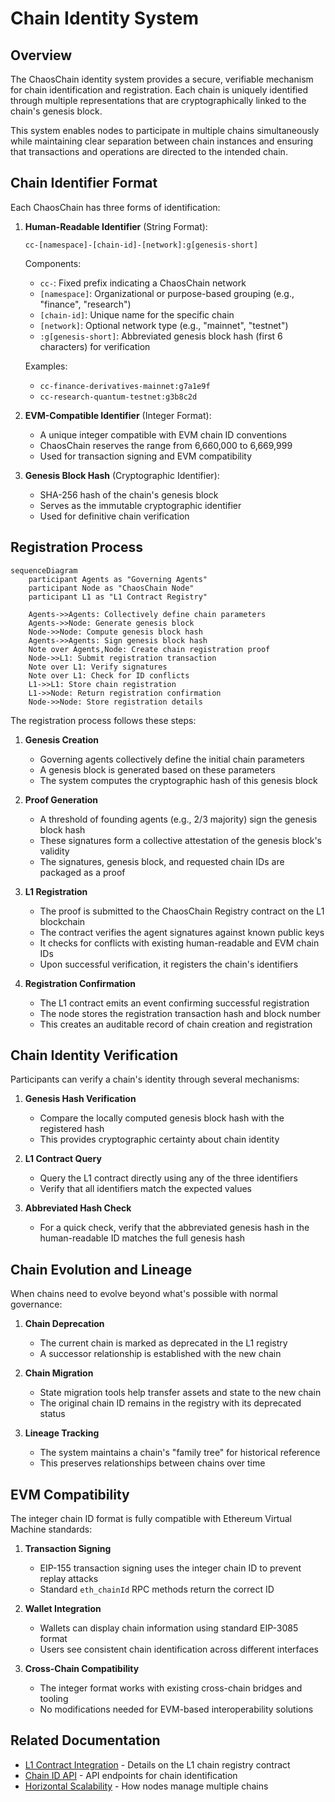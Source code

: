 # Chain Identity System

## Overview

The ChaosChain identity system provides a secure, verifiable mechanism for chain identification and registration. Each chain is uniquely identified through multiple representations that are cryptographically linked to the chain's genesis block.

This system enables nodes to participate in multiple chains simultaneously while maintaining clear separation between chain instances and ensuring that transactions and operations are directed to the intended chain.

## Chain Identifier Format

Each ChaosChain has three forms of identification:

1. **Human-Readable Identifier** (String Format):
   ```
   cc-[namespace]-[chain-id]-[network]:g[genesis-short]
   ```
   
   Components:
   - `cc-`: Fixed prefix indicating a ChaosChain network
   - `[namespace]`: Organizational or purpose-based grouping (e.g., "finance", "research")
   - `[chain-id]`: Unique name for the specific chain
   - `[network]`: Optional network type (e.g., "mainnet", "testnet")
   - `:g[genesis-short]`: Abbreviated genesis block hash (first 6 characters) for verification

   Examples:
   - `cc-finance-derivatives-mainnet:g7a1e9f`
   - `cc-research-quantum-testnet:g3b8c2d`

2. **EVM-Compatible Identifier** (Integer Format):
   - A unique integer compatible with EVM chain ID conventions
   - ChaosChain reserves the range from 6,660,000 to 6,669,999
   - Used for transaction signing and EVM compatibility

3. **Genesis Block Hash** (Cryptographic Identifier):
   - SHA-256 hash of the chain's genesis block
   - Serves as the immutable cryptographic identifier
   - Used for definitive chain verification

## Registration Process

```mermaid
sequenceDiagram
    participant Agents as "Governing Agents"
    participant Node as "ChaosChain Node"
    participant L1 as "L1 Contract Registry"
    
    Agents->>Agents: Collectively define chain parameters
    Agents->>Node: Generate genesis block
    Node->>Node: Compute genesis block hash
    Agents->>Agents: Sign genesis block hash
    Note over Agents,Node: Create chain registration proof
    Node->>L1: Submit registration transaction
    Note over L1: Verify signatures
    Note over L1: Check for ID conflicts
    L1->>L1: Store chain registration
    L1->>Node: Return registration confirmation
    Node->>Node: Store registration details
```

The registration process follows these steps:

1. **Genesis Creation**
   - Governing agents collectively define the initial chain parameters
   - A genesis block is generated based on these parameters
   - The system computes the cryptographic hash of this genesis block

2. **Proof Generation**
   - A threshold of founding agents (e.g., 2/3 majority) sign the genesis block hash
   - These signatures form a collective attestation of the genesis block's validity
   - The signatures, genesis block, and requested chain IDs are packaged as a proof

3. **L1 Registration**
   - The proof is submitted to the ChaosChain Registry contract on the L1 blockchain
   - The contract verifies the agent signatures against known public keys
   - It checks for conflicts with existing human-readable and EVM chain IDs
   - Upon successful verification, it registers the chain's identifiers

4. **Registration Confirmation**
   - The L1 contract emits an event confirming successful registration
   - The node stores the registration transaction hash and block number
   - This creates an auditable record of chain creation and registration

## Chain Identity Verification

Participants can verify a chain's identity through several mechanisms:

1. **Genesis Hash Verification**
   - Compare the locally computed genesis block hash with the registered hash
   - This provides cryptographic certainty about chain identity

2. **L1 Contract Query**
   - Query the L1 contract directly using any of the three identifiers
   - Verify that all identifiers match the expected values

3. **Abbreviated Hash Check**
   - For a quick check, verify that the abbreviated genesis hash in the human-readable ID matches the full genesis hash

## Chain Evolution and Lineage

When chains need to evolve beyond what's possible with normal governance:

1. **Chain Deprecation**
   - The current chain is marked as deprecated in the L1 registry
   - A successor relationship is established with the new chain

2. **Chain Migration**
   - State migration tools help transfer assets and state to the new chain
   - The original chain ID remains in the registry with its deprecated status

3. **Lineage Tracking**
   - The system maintains a chain's "family tree" for historical reference
   - This preserves relationships between chains over time

## EVM Compatibility

The integer chain ID format is fully compatible with Ethereum Virtual Machine standards:

1. **Transaction Signing**
   - EIP-155 transaction signing uses the integer chain ID to prevent replay attacks
   - Standard `eth_chainId` RPC methods return the correct ID

2. **Wallet Integration**
   - Wallets can display chain information using standard EIP-3085 format
   - Users see consistent chain identification across different interfaces

3. **Cross-Chain Compatibility**
   - The integer format works with existing cross-chain bridges and tooling
   - No modifications needed for EVM-based interoperability solutions

## Related Documentation

- [L1 Contract Integration](/technical-architecture/l1-integration/registry-contract) - Details on the L1 chain registry contract
- [Chain ID API](/developer-resources/api/chain-id-api) - API endpoints for chain identification
- [Horizontal Scalability](/technical-architecture/node-modifications/horizontal-scalability) - How nodes manage multiple chains 